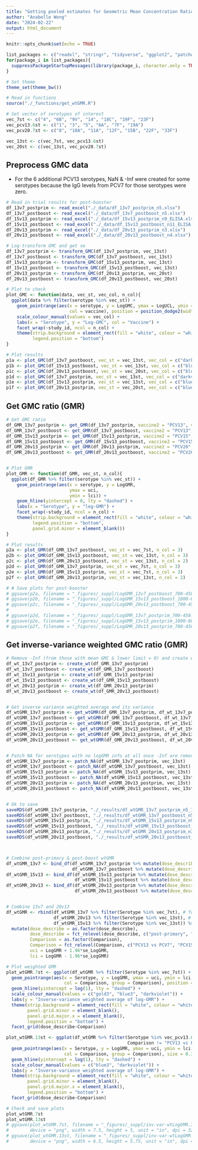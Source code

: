 ```yaml
---
title: "Getting pooled estimates for Geometric Mean Concentration Ratio (GMR)"
author: "Anabelle Wong"
date: "2024-02-22"
output: html_document
---
```



```r
knitr::opts_chunk$set(echo = TRUE)

list_packages <- c("readxl", "stringr", "tidyverse", "ggplot2", "patchwork")
for(package_i in list_packages){
  suppressPackageStartupMessages(library(package_i, character.only = TRUE))
}

# Set theme
theme_set(theme_bw())

# Read in functions
source("./_functions/get_wtGMR.R")

# Set vector of serotypes of interest
vec_7st <- c("4", "6B", "9V", "14", "18C", "19F", "23F")
vec_pcv13.6st <- c("1", "3", "5", "6A", "7F", "19A")
vec_pcv20.7st <- c("8", "10A", "11A", "12F", "15B", "22F", "33F")

vec_13st <- c(vec_7st, vec_pcv13.6st)
vec_20st <- c(vec_13st, vec_pcv20.7st)
```

## Preprocess GMC data
* For the 6 additional PCV13 serotypes, NaN & -Inf were created for some serotypes because the IgG levels from PCV7 for those serotypes were zero.

``` r
# Read in trial results for post-booster
df_13v7_postprim <- read_excel("./_data/df_13v7_postprim_n5.xlsx")
df_13v7_postboost <- read_excel("./_data/df_13v7_postboost_n5.xlsx")
df_15v13_postprim <- read_excel("./_data/df_15v13_postprim_n9_ELISA.xlsx")
df_15v13_postboost <- read_excel("./_data/df_15v13_postboost_n11_ELISA.xlsx")
df_20v13_postprim <- read_excel("./_data/df_20v13_postprim_n3.xlsx")
df_20v13_postboost <- read_excel("./_data/df_20v13_postboost_n4.xlsx")

# Log-transform GMC and get se
df_13v7_postprim <- transform_GMC(df_13v7_postprim, vec_13st)
df_13v7_postboost <- transform_GMC(df_13v7_postboost, vec_13st)
df_15v13_postprim <- transform_GMC(df_15v13_postprim, vec_13st)
df_15v13_postboost <- transform_GMC(df_15v13_postboost, vec_13st)
df_20v13_postprim <- transform_GMC(df_20v13_postprim, vec_20st)
df_20v13_postboost <- transform_GMC(df_20v13_postboost, vec_20st)

# Plot to check
plot_GMC <- function(data, vec_st, vec_col, n_col){
  ggplot(data %>% filter(serotype %in% vec_st)) +
    geom_pointrange(aes(x = serotype, y = LogGMC, ymax = LogUCL, ymin = LogLCL,
                        col = vaccine), position = position_dodge2(width = 0.5)) +
    scale_colour_manual(values = vec_col) +
    labs(x = "Serotype", y = "Log-GMC", col = "Vaccine") +
    facet_wrap(~study_id, ncol = n_col) +
    theme(strip.background = element_rect(fill = "white", colour = "white"),
          legend.position = "bottom")
}

# Plot results
p1a <- plot_GMC(df_13v7_postboost, vec_st = vec_13st, vec_col = c("darkviolet", "blue3"), n_col = 3)
p1b <- plot_GMC(df_15v13_postboost, vec_st = vec_13st, vec_col = c("blue3", "darkviolet"), n_col = 3)
p1c <- plot_GMC(df_20v13_postboost, vec_st = vec_20st, vec_col = c("blue3", "darkviolet"), n_col = 3)
p1d <- plot_GMC(df_13v7_postprim, vec_st = vec_13st, vec_col = c("darkviolet", "blue3"), n_col = 3)
p1e <- plot_GMC(df_15v13_postprim, vec_st = vec_13st, vec_col = c("blue3", "darkviolet"), n_col = 3)
p1f <- plot_GMC(df_20v13_postprim, vec_st = vec_20st, vec_col = c("blue3", "darkviolet"), n_col = 3)
```

## Get GMC ratio (GMR)
``` r
# Get GMC ratio
df_GMR_13v7_postprim <- get_GMR(df_13v7_postprim, vaccine2 = "PCV13", vaccine1 = "PCV7", vec_st = vec_13st)
df_GMR_13v7_postboost <- get_GMR(df_13v7_postboost, vaccine2 = "PCV13", vaccine1 = "PCV7", vec_st = vec_13st)
df_GMR_15v13_postprim <- get_GMR(df_15v13_postprim, vaccine2 = "PCV15", vaccine1 = "PCV13", vec_st = vec_13st)
df_GMR_15v13_postboost <- get_GMR(df_15v13_postboost, vaccine2 = "PCV15", vaccine1 = "PCV13", vec_st = vec_13st)
df_GMR_20v13_postprim <- get_GMR(df_20v13_postprim, vaccine2 = "PCV20", vaccine1 = "PCV13", vec_st = vec_20st)
df_GMR_20v13_postboost <- get_GMR(df_20v13_postboost, vaccine2 = "PCV20", vaccine1 = "PCV13", vec_st = vec_20st)


# Plot GMR
plot_GMR <- function(df_GMR, vec_st, n_col){
  ggplot(df_GMR %>% filter(serotype %in% vec_st)) +
    geom_pointrange(aes(x = serotype, y = LogGMR, 
                        ymax = uci, 
                        ymin = lci)) +
    geom_hline(yintercept = 0, lty = "dashed") +
    labs(x = "Serotype", y = "log-GMR") +
    facet_wrap(~study_id, ncol = n_col) +
    theme(strip.background = element_rect(fill = "white", colour = "white"),
          legend.position = "bottom",
          panel.grid.minor = element_blank())
}

# Plot results
p2a <- plot_GMR(df_GMR_13v7_postboost, vec_st = vec_7st, n_col = 3)
p2b <- plot_GMR(df_GMR_15v13_postboost, vec_st = vec_13st, n_col = 3)
p2c <- plot_GMR(df_GMR_20v13_postboost, vec_st = vec_13st, n_col = 2)
p2d <- plot_GMR(df_GMR_13v7_postprim, vec_st = vec_7st, n_col = 3)
p2e <- plot_GMR(df_GMR_15v13_postprim, vec_st = vec_7st, n_col = 3)
p2f <- plot_GMR(df_GMR_20v13_postprim, vec_st = vec_13st, n_col = 2)

# # Save plots for post-booster
# ggsave(p2a, filename = "_figures/_suppl/LogGMR_13v7_postboost_700-450.png", device = "png", width = 7, height = 4.5, unit = "in", dpi = 320)
# ggsave(p2b, filename = "_figures/_suppl/LogGMR_15v13_postboost_1000-600.png", device = "png", width = 10, height = 6, unit = "in", dpi = 320)
# ggsave(p2c, filename = "_figures/_suppl/LogGMR_20v13_postboost_700-450.png", device = "png", width = 7, height = 4.5, unit = "in", dpi = 320)
# 
# ggsave(p2d, filename = "_figures/_suppl/LogGMR_13v7_postprim_700-450.png", device = "png", width = 7, height = 4.5, unit = "in", dpi = 320)
# ggsave(p2e, filename = "_figures/_suppl/LogGMR_15v13_postprim_1000-600.png", device = "png", width = 10, height = 6, unit = "in", dpi = 320)
# ggsave(p2f, filename = "_figures/_suppl/LogGMR_20v13_postprim_700-450.png", device = "png", width = 7, height = 4.5, unit = "in", dpi = 320)
```

## Get inverse-variance weighted GMC ratio (GMR)
``` r
# Remove -Inf (from those with mean GMC & lower limit = 0) and create weights
df_wt_13v7_postprim <- create_wt(df_GMR_13v7_postprim)
df_wt_13v7_postboost <- create_wt(df_GMR_13v7_postboost)
df_wt_15v13_postprim <- create_wt(df_GMR_15v13_postprim)
df_wt_15v13_postboost <- create_wt(df_GMR_15v13_postboost)
df_wt_20v13_postprim <- create_wt(df_GMR_20v13_postprim)
df_wt_20v13_postboost <- create_wt(df_GMR_20v13_postboost)


# Get inverse variance weighted average and its variance
df_wtGMR_13v7_postprim <- get_wtGMR(df_GMR_13v7_postprim, df_wt_13v7_postprim)
df_wtGMR_13v7_postboost <- get_wtGMR(df_GMR_13v7_postboost, df_wt_13v7_postboost)
df_wtGMR_15v13_postprim <- get_wtGMR(df_GMR_15v13_postprim, df_wt_15v13_postprim)
df_wtGMR_15v13_postboost <- get_wtGMR(df_GMR_15v13_postboost, df_wt_15v13_postboost)
df_wtGMR_20v13_postprim <- get_wtGMR(df_GMR_20v13_postprim, df_wt_20v13_postprim)
df_wtGMR_20v13_postboost <- get_wtGMR(df_GMR_20v13_postboost, df_wt_20v13_postboost)


# Patch NA for serotypes with no logGMR info at all once -Inf are removed (can happen when no. of studies included are small)
df_wtGMR_13v7_postprim <- patch_NA(df_wtGMR_13v7_postprim, vec_13st)
df_wtGMR_13v7_postboost <- patch_NA(df_wtGMR_13v7_postboost, vec_13st)
df_wtGMR_15v13_postprim <- patch_NA(df_wtGMR_15v13_postprim, vec_13st)
df_wtGMR_15v13_postboost <- patch_NA(df_wtGMR_15v13_postboost, vec_13st)
df_wtGMR_20v13_postprim <- patch_NA(df_wtGMR_20v13_postprim, vec_13st)
df_wtGMR_20v13_postboost <- patch_NA(df_wtGMR_20v13_postboost, vec_13st)


# Ok to save
saveRDS(df_wtGMR_13v7_postprim, "./_results/df_wtGMR_13v7_postprim_n5_13st.RDS")
saveRDS(df_wtGMR_13v7_postboost, "./_results/df_wtGMR_13v7_postboost_n5_13st.RDS")
saveRDS(df_wtGMR_15v13_postprim, "./_results/df_wtGMR_15v13_postprim_n9_13st.RDS")
saveRDS(df_wtGMR_15v13_postboost, "./_results/df_wtGMR_15v13_postboost_n11_13st.RDS")
saveRDS(df_wtGMR_20v13_postprim, "./_results/df_wtGMR_20v13_postprim_n3_13st.RDS")
saveRDS(df_wtGMR_20v13_postboost, "./_results/df_wtGMR_20v13_postboost_n4_13st.RDS")



# Combine post-primary & post-boost wtGMR
df_wtGMR_13v7 <- bind_df(df_wtGMR_13v7_postprim %>% mutate(dose_describe = "post-primary"), 
                         df_wtGMR_13v7_postboost %>% mutate(dose_describe = "post-booster")) %>% mutate(Comparison = "PCV13 vs PCV7")
df_wtGMR_15v13 <- bind_df(df_wtGMR_15v13_postprim %>% mutate(dose_describe = "post-primary"), 
                          df_wtGMR_15v13_postboost %>% mutate(dose_describe = "post-booster")) %>% mutate(Comparison = "PCV15 vs PCV13")
df_wtGMR_20v13 <- bind_df(df_wtGMR_20v13_postprim %>% mutate(dose_describe = "post-primary"), 
                          df_wtGMR_20v13_postboost %>% mutate(dose_describe = "post-booster")) %>% mutate(Comparison = "PCV20 vs PCV13")


# Combine 13v7 and 20v13
df_wtGMR <- rbind(df_wtGMR_13v7 %>% filter(Serotype %in% vec_7st), # focus on pcv7 serotypes for 13v7
                  df_wtGMR_20v13 %>% filter(Serotype %in% vec_13st), # focus on pcv13 serotypes for 20v13
                  df_wtGMR_15v13 %>% filter(Serotype %in% vec_13st)) %>% # focus on pcv13 serotypes for 15v13
  mutate(dose_describe = as.factor(dose_describe),
         dose_describe = fct_relevel(dose_describe, c("post-primary", "post-booster")),
         Comparison = as.factor(Comparison),
         Comparison = fct_relevel(Comparison, c("PCV13 vs PCV7", "PCV15 vs PCV13", "PCV20 vs PCV13")),
         uci = LogGMR + 1.96*se_LogGMR,
         lci = LogGMR - 1.96*se_LogGMR)

# Plot weighted GMR
plot_wtGMR.7st <- ggplot(df_wtGMR %>% filter(Serotype %in% vec_7st)) +
  geom_pointrange(aes(x = Serotype, y = LogGMR, ymax = uci, ymin = lci, 
                      col = Comparison, group = Comparison), position = position_dodge2(width = 0.5)) +
  geom_hline(yintercept = log(1), lty = "dashed") +
  scale_colour_manual(values = c("gold3", "blue3", "darkviolet")) +
  labs(y = "Inverse-variance weighted average of log-GMR") +
  theme(strip.background = element_rect(fill = "white", colour = "white"),
        panel.grid.minor = element_blank(),
        panel.grid.major.x = element_blank(),
        legend.position = "bottom") +
  facet_grid(dose_describe~Comparison)

plot_wtGMR.13st <- ggplot(df_wtGMR %>% filter(Serotype %in% vec_pcv13.6st,
                                              Comparison != "PCV13 vs PCV7")) +
  geom_pointrange(aes(x = Serotype, y = LogGMR, ymax = uci, ymin = lci, 
                      col = Comparison, group = Comparison), size = 0.35, position = position_dodge2(width = 0.5)) +
  geom_hline(yintercept = log(1), lty = "dashed") +
  scale_colour_manual(values = c("blue3", "darkviolet")) +
  labs(y = "Inverse-variance weighted average of log-GMR") +
  theme(strip.background = element_rect(fill = "white", colour = "white"),
        panel.grid.minor = element_blank(),
        panel.grid.major.x = element_blank(),
        legend.position = "bottom") +
  facet_grid(dose_describe~Comparison)

# Check and save plots
plot_wtGMR.7st
plot_wtGMR.13st
# ggsave(plot_wtGMR.7st, filename = "_figures/_suppl/inv-var-wtLogGMR.7st_750-500.png",
#        device = "png", width = 7.5, height = 5, unit = "in", dpi = 320)
# ggsave(plot_wtGMR.13st, filename = "_figures/_suppl/inv-var-wtLogGMR.13st_650-575.png",
#        device = "png", width = 6.5, height = 5.75, unit = "in", dpi = 320)
```
